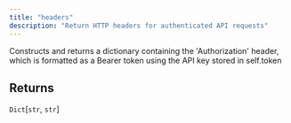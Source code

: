 ```yaml
---
title: "headers"
description: "Return HTTP headers for authenticated API requests"
---
```




Constructs and returns a dictionary containing the 'Authorization' header,
which is formatted as a Bearer token using the API key stored in self.token


## Returns

`Dict`[`str`, `str`]
